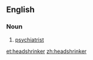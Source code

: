 {{also|head-shrinker}}
==English==

===Noun===
{{en-noun}}

# {{lb|en|humorous}} [[psychiatrist]]

[[et:headshrinker]]
[[zh:headshrinker]]